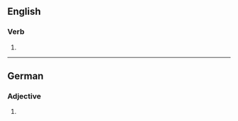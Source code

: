 {{also|désolâtes}}

==English==

===Verb===
{{head|en|verb form}}

# {{en-third-person singular of|desolate}}

----

==German==

===Adjective===
{{head|de|adjective form}}

# {{inflection of|de|desolat||str//mix|nom//acc|n|s}}